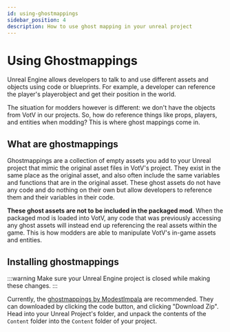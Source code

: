 ```yaml
---
id: using-ghostmappings
sidebar_position: 4
description: How to use ghost mapping in your unreal project
---
```


# Using Ghostmappings
Unreal Engine allows developers to talk to and use different assets and objects using code or blueprints. For example, a developer can reference the player's playerobject and get their position in the world.

The situation for modders however is different: we don't have the objects from VotV in our projects. So, how do reference things like props, players, and entities when modding? This is where ghost mappings come in.

## What are ghostmappings
Ghostmappings are a collection of empty assets you add to your Unreal project that mimic the original asset files in VotV's project. They exist in the same place as the original asset, and also often include the same variables and functions that are in the original asset. These ghost assets do not have any code and do nothing on their own but allow developers to reference them and their variables in their code.

**These ghost assets are not to be included in the packaged mod**. When the packaged mod is loaded into VotV, any code that was previously accessing any ghost assets will instead end up referencing the real assets within the game. This is how modders are able to manipulate VotV's in-game assets and entities.

## Installing ghostmappings
:::warning
Make sure your Unreal Engine project is closed while making these changes.
:::

Currently, the [ghostmappings by ModestImpala](https://github.com/modestimpala/VotV_ghostmapping) are recommended. They can downloaded by clicking the code button, and clicking "Download Zip". Head into your Unreal Project's folder, and unpack the contents of the `Content` folder into the `Content` folder of your project.
